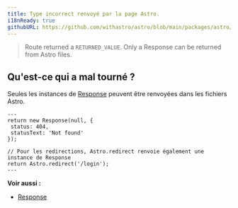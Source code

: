 ```yaml
---
title: Type incorrect renvoyé par la page Astro.
i18nReady: true
githubURL: https://github.com/withastro/astro/blob/main/packages/astro/src/core/errors/errors-data.ts
---
```


> Route returned a `RETURNED_VALUE`. Only a Response can be returned from Astro files.

## Qu'est-ce qui a mal tourné ?
Seules les instances de [Response](https://developer.mozilla.org/fr-FR/docs/Web/API/Response) peuvent être renvoyées dans les fichiers Astro.
```astro title="pages/login.astro"
---
return new Response(null, {
 status: 404,
 statusText: 'Not found'
});

// Pour les redirections, Astro.redirect renvoie également une instance de Response
return Astro.redirect('/login');
---
```

**Voir aussi :**
-  [Response](/fr/guides/on-demand-rendering/#response)
